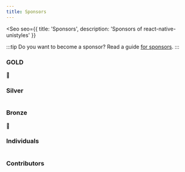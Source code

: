 ```yaml
---
title: Sponsors
---
```



<Seo
    seo={{
        title: 'Sponsors',
        description: 'Sponsors of react-native-unistyles'
    }}
>

:::tip
Do you want to become a sponsor? Read a guide [for sponsors](/other/for-sponsors/).
:::

### GOLD

🥇

### Silver

<div style="display: flex; gap: 10px; flex-wrap: wrap;" class="not-content">
    <Sponsor
        url="https://avatars.githubusercontent.com/u/51229884?s=200&v=4"
        name="codemaskinc"
        size="80"
        borderColor="silver"
        link="https://github.com/codemaskinc"
    />
    <Sponsor
        url="https://avatars.githubusercontent.com/u/99323414?v=4"
        name="undisclosed"
        borderColor="silver"
        size="80"
    />
</div>

### Bronze

🥉

### Individuals

<div style="display: flex; gap: 10px; flex-wrap: wrap;" class="not-content">
    <Sponsor
        url="https://avatars.githubusercontent.com/u/41422239?v=4"
        name="claudesortwell"
        size="40"
        link="https://github.com/claudesortwell"
    />
</div>

### Contributors

<div style="display: flex; gap: 10px; flex-wrap: wrap;" class="not-content">
    <Sponsor
        url="https://avatars.githubusercontent.com/u/48803618?s=60&v=4"
        name="Brentlok"
        size="40"
        link="https://github.com/Brentlok"
    />
    <Sponsor
        url="https://avatars.githubusercontent.com/u/721323?s=60&v=4"
        name="levibuzolic"
        size="40"
        link="https://github.com/levibuzolic"
    />
    <Sponsor
        url="https://avatars.githubusercontent.com/u/28902144?s=60&v=4"
        name="schriker"
        size="40"
        link="https://github.com/schriker"
    />
    <Sponsor
        url="https://avatars.githubusercontent.com/u/29997844?v=4"
        name="sharifhh"
        size="40"
        link="https://github.com/sharifhh"
    />
    <Sponsor
        url="https://avatars.githubusercontent.com/u/21174859?v=4"
        name="migueldaipre"
        size="40"
        link="https://github.com/migueldaipre"
    />
    <Sponsor
        url="https://avatars.githubusercontent.com/u/36845145?s=60&v=4"
        name="unaisdev"
        size="40"
        link="https://github.com/unaisdev"
    />
    <Sponsor
        url="https://avatars.githubusercontent.com/u/717975?s=60&v=4"
        name="efstathiosntonas"
        size="40"
        link="https://github.com/efstathiosntonas"
    />
</div>

</Seo>
